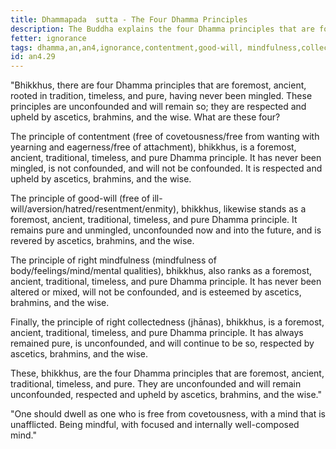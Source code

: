 ```yaml
---
title: Dhammapada  sutta - The Four Dhamma Principles
description: The Buddha explains the four Dhamma principles that are foremost, ancient, rooted in tradition, timeless, and pure.
fetter: ignorance
tags: dhamma,an,an4,ignorance,contentment,good-will, mindfulness,collectedness
id: an4.29
---
```


"Bhikkhus, there are four Dhamma principles that are foremost, ancient, rooted in tradition, timeless, and pure, having never been mingled. These principles are unconfounded and will remain so; they are respected and upheld by ascetics, brahmins, and the wise. What are these four?

The principle of contentment (free of covetousness/free from wanting with yearning and eagerness/free of attachment), bhikkhus, is a foremost, ancient, traditional, timeless, and pure Dhamma principle. It has never been mingled, is not confounded, and will not be confounded. It is respected and upheld by ascetics, brahmins, and the wise.

The principle of good-will (free of ill-will/aversion/hatred/resentment/enmity), bhikkhus, likewise stands as a foremost, ancient, traditional, timeless, and pure Dhamma principle. It remains pure and unmingled, unconfounded now and into the future, and is revered by ascetics, brahmins, and the wise.

The principle of right mindfulness (mindfulness of body/feelings/mind/mental qualities), bhikkhus, also ranks as a foremost, ancient, traditional, timeless, and pure Dhamma principle. It has never been altered or mixed, will not be confounded, and is esteemed by ascetics, brahmins, and the wise.

Finally, the principle of right collectedness (jhānas), bhikkhus, is a foremost, ancient, traditional, timeless, and pure Dhamma principle. It has always remained pure, is unconfounded, and will continue to be so, respected by ascetics, brahmins, and the wise.

These, bhikkhus, are the four Dhamma principles that are foremost, ancient, traditional, timeless, and pure. They are unconfounded and will remain unconfounded, respected and upheld by ascetics, brahmins, and the wise."

"One should dwell as one who is free from covetousness,
with a mind that is unafflicted.
Being mindful,
with focused and internally well-composed mind."